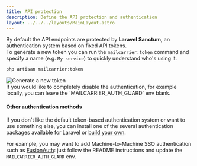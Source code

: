 ```yaml
---
title: API protection
description: Define the API protection and authentication
layout: ../../../layouts/MainLayout.astro
---
```


By default the API endpoints are protected by **Laravel Sanctum**, an authentication system based on fixed API tokens.  
To generate a new token you can run the `mailcarrier:token` command and specify a name (e.g. `My service`) to quickly understand who's using it. 

```js
php artisan mailcarrier:token
```

<Image src="/images/generate-new-token.png" alt="Generate a new token" />

<Aside type="tip" title="Local authentication">
  If you would like to completely disable the authentication, for example locally, you can leave the `MAILCARRIER_AUTH_GUARD` env blank.
</Aside>

#### Other authentication methods

If you don't like the default token-based authentication system or want to use something else, you can install one of the several authentication packages available for Laravel or [build your own](https://laravel.com/docs/authentication#adding-custom-guards).  

For example, you may want to add Machine-to-Machine SSO authentication such as [FusionAuth](https://github.com/danilopolani/laravel-fusionauth-jwt): just follow the README instructions and update the `MAILCARRIER_AUTH_GUARD` env.